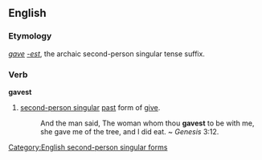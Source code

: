 ==English==

===Etymology===
''[[gave]]'' ''[[-est]]'', the archaic second-person singular tense suffix.

===Verb===
'''gavest'''

# {{context|archaic}} [[second-person singular]] [[past]] form of [[give]].
#:And the man said, The woman whom thou '''gavest''' to be with me, she gave me of the tree, and I did eat. ~ ''Genesis'' 3:12.

[[Category:English second-person singular forms]]